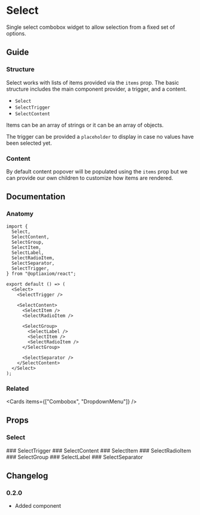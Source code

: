 
# Select

Single select combobox widget to allow selection from a fixed set of options.

<Demo component="select/usage" />

## Guide

### Structure

Select works with lists of items provided via the `items` prop. The basic structure includes the main component provider, a trigger, and a content.

- `Select`
- `SelectTrigger`
- `SelectContent`

Items can be an array of strings or it can be an array of objects.

The trigger can be provided a `placeholder` to display in case no values have been selected yet.

<Demo component="select/overview/usage" />

### Content

By default content popover will be populated using the `items` prop but we can provide our own children to customize how items are rendered.

<Demo component="select/overview/content-usage" meta="{18-31}" />

## Documentation

### Anatomy

```tsx
import {
  Select,
  SelectContent,
  SelectGroup,
  SelectItem,
  SelectLabel,
  SelectRadioItem,
  SelectSeparator,
  SelectTrigger,
} from "@optiaxiom/react";

export default () => (
  <Select>
    <SelectTrigger />

    <SelectContent>
      <SelectItem />
      <SelectRadioItem />

      <SelectGroup>
        <SelectLabel />
        <SelectItem />
        <SelectRadioItem />
      </SelectGroup>

      <SelectSeparator />
    </SelectContent>
  </Select>
);
```

### Related

<Cards items={["Combobox", "DropdownMenu"]} />

## Props

### Select

<PropsTable component="Select" />
### SelectTrigger
<PropsTable component="SelectTrigger" />
### SelectContent
<PropsTable component="SelectContent" />
### SelectItem
<PropsTable component="SelectItem" />
### SelectRadioItem
<PropsTable component="SelectRadioItem" />
### SelectGroup
<PropsTable component="SelectGroup" />
### SelectLabel
<PropsTable component="SelectLabel" />
### SelectSeparator
<PropsTable component="SelectSeparator" />

## Changelog

### 0.2.0

- Added component
